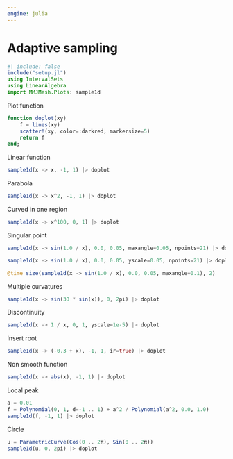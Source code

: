 ```yaml
---
engine: julia
---
```


# Adaptive sampling

```julia
#| include: false
include("setup.jl")
using IntervalSets
using LinearAlgebra
import MMJMesh.Plots: sample1d
```

Plot function

```julia
function doplot(xy)
    f = lines(xy)
    scatter!(xy, color=:darkred, markersize=5)
    return f
end;
```

Linear function

```julia
sample1d(x -> x, -1, 1) |> doplot
```

Parabola

```julia
sample1d(x -> x^2, -1, 1) |> doplot
```

Curved in one region

```julia
sample1d(x -> x^100, 0, 1) |> doplot
```

Singular point

```julia
sample1d(x -> sin(1.0 / x), 0.0, 0.05, maxangle=0.05, npoints=21) |> doplot
```


```julia
sample1d(x -> sin(1.0 / x), 0.0, 0.05, yscale=0.05, npoints=21) |> doplot
```


```julia
@time size(sample1d(x -> sin(1.0 / x), 0.0, 0.05, maxangle=0.1), 2)
```

Multiple curvatures

```julia
sample1d(x -> sin(30 * sin(x)), 0, 2pi) |> doplot
```

Discontinuity

```julia
sample1d(x -> 1 / x, 0, 1, yscale=1e-5) |> doplot
```

Insert root

```julia
sample1d(x -> (-0.3 + x), -1, 1, ir=true) |> doplot
```

Non smooth function

```julia
sample1d(x -> abs(x), -1, 1) |> doplot
```

Local peak

```julia
a = 0.01
f = Polynomial(0, 1, d=-1 .. 1) + a^2 / Polynomial(a^2, 0.0, 1.0)
sample1d(f, -1, 1) |> doplot
```

Circle

```julia
u = ParametricCurve(Cos(0 .. 2π), Sin(0 .. 2π))
sample1d(u, 0, 2pi) |> doplot
```